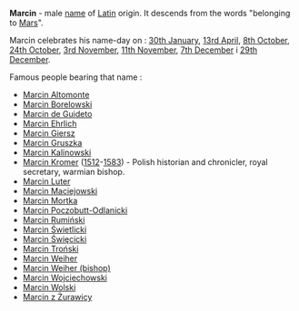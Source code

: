 '''Marcin''' - male [[name]] of  [[Latin]] origin. It descends from the words "belonging to [[Mars]]".

Marcin celebrates his name-day on : [[30th January]], [[13rd April]], [[8th October]], [[24th October]], [[3rd November]], [[11th November]], [[7th December]] i [[29th December]].

Famous people bearing that name :
* [[Marcin Altomonte]]
* [[Marcin Borelowski]]
* [[Marcin de Guideto]]
* [[Marcin Ehrlich]]
* [[Marcin Giersz]]
* [[Marcin Gruszka]]
* [[Marcin Kalinowski]]
* [[Marcin Kromer]] ([[1512]]-[[1583]]) - Polish historian and chronicler, royal secretary, warmian bishop. 
* [[Marcin Luter]]
* [[Marcin Maciejowski]]
* [[Marcin Mortka]]
* [[Marcin Poczobutt-Odlanicki]]
* [[Marcin Rumiński]]
* [[Marcin Świetlicki]]
* [[Marcin Święcicki]]
* [[Marcin Troński]]
* [[Marcin Weiher]]
* [[Marcin Weiher (bishop)]]
* [[Marcin Wojciechowski]]
* [[Marcin Wolski]]
* [[Marcin z Żurawicy]]